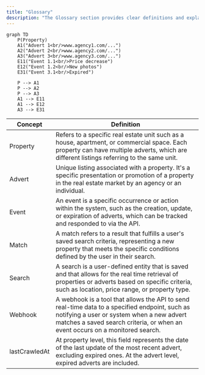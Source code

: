 ```yaml
---
title: "Glossary"
description: "The Glossary section provides clear definitions and explanations of key terms and concepts used throughout the API documentation"
---
```


```mermaid
graph TD
    P(Property)
    A1("Advert 1<br/>www.agency1.com/...")
    A2("Advert 2<br/>www.agency2.com/...")
    A3("Advert 3<br/>www.agency3.com/...")
    E11("Event 1.1<br/>Price decrease")
    E12("Event 1.2<br/>New photos")
    E31("Event 3.1<br/>Expired")   

    P --> A1
    P --> A2
    P --> A3
    A1 --> E11
    A1 --> E12    
    A3 --> E31    
```


| Concept      | Definition |
| -----------------| -------- |
| Property       | Refers to a specific real estate unit such as a house, apartment, or commercial space. Each property can have multiple adverts, which are different listings referring to the same unit.    |
| Advert       | Unique listing associated with a property. It's a specific presentation or promotion of a property in the real estate market by an agency or an individual.|
| Event       | An event is a specific occurrence or action within the system, such as the creation, update, or expiration of adverts, which can be tracked and responded to via the API.    |
| Match       | A match refers to a result that fulfills a user's saved search criteria, representing a new property that meets the specific conditions defined by the user in their search.    |
| Search   | A search is a user-defined entity that is saved and that allows for the real time retrieval of properties or adverts based on specific criteria, such as location, price range, or property type.      |
| Webhook   | A webhook is a tool that allows the API to send real-time data to a specified endpoint, such as notifying a user or system when a new advert matches a saved search criteria, or when an event occurs on a monitored search.       |
| lastCrawledAt | At property level, this field represents the date of the last update of the most recent advert, excluding expired ones. At the advert level, expired adverts are included.
